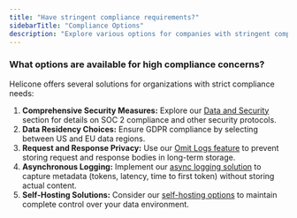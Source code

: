```yaml
---
title: "Have stringent compliance requirements?"
sidebarTitle: "Compliance Options"
description: "Explore various options for companies with stringent compliance requirements."
---
```



### What options are available for high compliance concerns?

Helicone offers several solutions for organizations with strict compliance needs:

1. **Comprehensive Security Measures:** Explore our [Data and Security](/references/data-autonomy) section for details on SOC 2 compliance and other security protocols.
2. **Data Residency Choices:** Ensure GDPR compliance by selecting between US and EU data regions.
3. **Request and Response Privacy:** Use our [Omit Logs feature](/features/advanced-usage/omit-logs) to prevent storing request and response bodies in long-term storage.
4. **Asynchronous Logging:** Implement our [async logging solution](/references/proxy-vs-async#async) to capture metadata (tokens, latency, time to first token) without storing actual content.
5. **Self-Hosting Solutions:** Consider our [self-hosting options](/getting-started/self-host) to maintain complete control over your data environment.

<QuestionSection />
